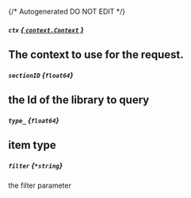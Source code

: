 {/* Autogenerated DO NOT EDIT  */}
##### `ctx` [*{ `context.Context` }*](https://pkg.go.dev/context#Context)
The context to use for the request.
---
##### `sectionID` *{`float64`}*
the Id of the library to query
---
##### `type_` *{`float64`}*
item type
---
##### `filter` *{`*string`}*
the filter parameter

